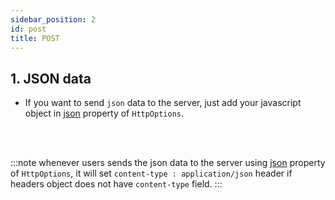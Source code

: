 ```yaml
---
sidebar_position: 2
id: post
title: POST
---
```



## 1. JSON data

- If you want to send `json` data to the server, just add your javascript object in [json](../Types/HttpOptions#json) property of `HttpOptions`.

<Json />
<br />
<br />

:::note
whenever users sends the json data to the server using [json](../Types/HttpOptions#json) property of `HttpOptions`, it will set `content-type : application/json` header if headers object does not have `content-type` field.
:::
